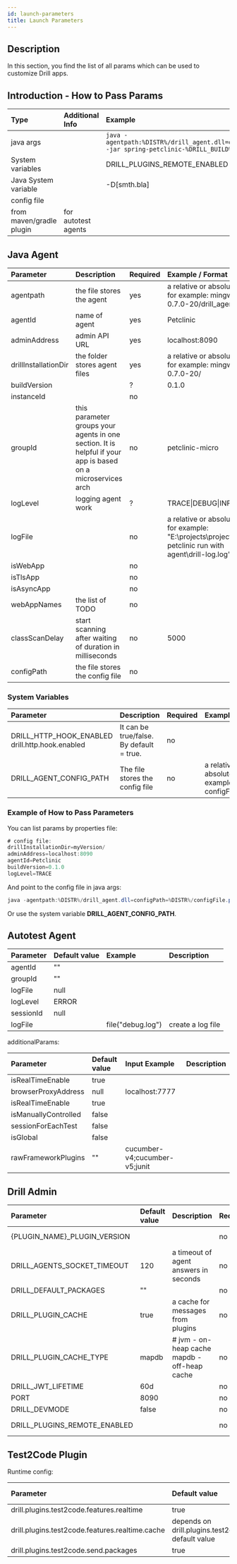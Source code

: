 ```yaml
---
id: launch-parameters
title: Launch Parameters
---
```


## Description
In this section, you find the list of all params which can be used to customize Drill apps.

## Introduction - How to Pass Params

|Type                      |Additional Info      |Example                       |
|:------------------------ |:------------------- |:---------------------------- |
| java args                |                     | ```java -agentpath:%DISTR%/drill_agent.dll=drillInstallationDir=%DISTR%/,adminAddress=localhost:8090,agentId=Petclinic,buildVersion=%DRILL_BUILD%,logLevel=TRACE -jar spring-petclinic-%DRILL_BUILD%.BUILD-SNAPSHOT.jar``` |
| System variables         |                     | DRILL_PLUGINS_REMOTE_ENABLED |
| Java System variable     |                     | -D[smth.bla]                 |
| config file              |                     |                              |
| from maven/gradle plugin | for autotest agents |      

## Java Agent
| Parameter            | Description                                                                                                                       | Required | Example / Format                                                                                              |
|:---------------------|:----------------------------------------------------------------------------------------------------------------------------------|:---------|:--------------------------------------------------------------------------------------------------------------|
| agentpath            | the file stores the agent                                                                                                         | yes      | a relative or absolute path, for example: mingwX64-0.7.0-20/drill_agent.dll                                   |
| agentId              | name of agent                                                                                                                     | yes      | Petclinic                                                                                                     |
| adminAddress         | admin API URL                                                                                                                     | yes      | localhost:8090                                                                                                |
| drillInstallationDir | the folder stores agent files                                                                                                     | yes      | a relative or absolute path, for example:  mingwX64-0.7.0-20/                                                 |
| buildVersion         |                                                                                                                                   | ?        | 0.1.0                                                                                                         |
| instanceId           |                                                                                                                                   | no       |                                                                                                               |
| groupId              | this parameter groups your agents in one section. It is helpful if your app is based on a microservices arch                      | no       | petclinic-micro                                                                                               |
| logLevel             | logging agent work                                                                                                                | ?        | TRACE\|DEBUG\|INFO\|...                                                                                       |
| logFile              |                                                                                                                                   | no       | a relative or absolute path, for example: "E:\projects\project\spring-petclinic run with agent\drill-log.log" |
| isWebApp             |                                                                                                                                   | no       |                                                                                                               |
| isTlsApp             |                                                                                                                                   | no       |                                                                                                               |
| isAsyncApp           |                                                                                                                                   | no       |                                                                                                               |
| webAppNames          | the list of TODO                                                                                                                  | no       |                                                                                                               |
| classScanDelay       | start scanning after waiting of duration in milliseconds                                                                          | no       | 5000                                                                                                          |
| configPath           | the file stores the config file                                                                                                   | no       |                                                                                                               |   

### System Variables
|                    Parameter                    |                       Description                      | Required |                         Example / Format                         |
|:----------------------------------------------- |:------------------------------------------------------ |:-------- |:---------------------------------------------------------------- |
| DRILL_HTTP_HOOK_ENABLED drill.http.hook.enabled | It can be true/false. By default = true.               | no       |                                                                  |
| DRILL_AGENT_CONFIG_PATH                         | The file stores the config file                        | no       | a relative or absolute path, for example:  configFile.properties |

### Example of How to Pass Parameters
You can list params by properties file:
```java
# config file:
drillInstallationDir=myVersion/
adminAddress=localhost:8090
agentId=Petclinic
buildVersion=0.1.0
logLevel=TRACE
```
And point to the config file in java args:
```java
java -agentpath:%DISTR%/drill_agent.dll=configPath=%DISTR%/configFile.properties -jar spring-petclinic-0.1.0.BUILD-SNAPSHOT.jar
```
Or use the system variable **DRILL_AGENT_CONFIG_PATH**.

## Autotest Agent
| Parameter | Default value |      Example      |    Description    |
|:--------- |:------------- |:----------------- |:----------------- |
| agentId   | ""            |                   |                   |
| groupId   | ""            |                   |                   |
| logFile   | null          |                   |                   |
| logLevel  | ERROR         |                   |                   |
| sessionId | null          |                   |                   |
| logFile   |               | file("debug.log") | create a log file |

additionalParams:

|       Parameter      | Default value |         Input Example         | Description |
|:-------------------- |:------------- |:----------------------------- |:----------- |
| isRealTimeEnable     | true          |                               |             |
| browserProxyAddress  | null          | localhost:7777                |             |
| isRealTimeEnable     | true          |                               |             |
| isManuallyControlled | false         |                               |             |
| sessionForEachTest   | false         |                               |             |
| isGlobal             | false         |                               |             |
| rawFrameworkPlugins  | ""            | cucumber-v4;cucumber-v5;junit |             |

## Drill Admin
|           Parameter          | Default value |                  Description                 | Required |               Example / Format               |
|:---------------------------- |:------------- |:-------------------------------------------- |:-------- |:-------------------------------------------- |
| {PLUGIN_NAME}_PLUGIN_VERSION |               |                                              | no       | key=TEST2CODE_PLUGIN_VERSION value=0.7.0-107 |
| DRILL_AGENTS_SOCKET_TIMEOUT  | 120           | a timeout of agent answers in seconds        | no       | 3000                                         |
| DRILL_DEFAULT_PACKAGES       | ""            |                                              | no       |                                              |
| DRILL_PLUGIN_CACHE           | true          | a cache for messages from plugins            | no       | true/false                                   |
| DRILL_PLUGIN_CACHE_TYPE      | mapdb         | # jvm - on-heap cache mapdb - off-heap cache | no       | jvm/mapdb                                    |
| DRILL_JWT_LIFETIME           | 60d           |                                              | no       |                                              |
| PORT                         | 8090          |                                              | no       |                                              |
| DRILL_DEVMODE                | false         |                                              | no       |                                              |
| DRILL_PLUGINS_REMOTE_ENABLED |               |                                              | no       | It can be true/false. By default = false     |

## Test2Code Plugin
Runtime config:

|                    Parameter                    |                             Default value                            | Description | Required | Example / Format |
|:----------------------------------------------- |:-------------------------------------------------------------------- |:----------- |:-------- |:---------------- |
| drill.plugins.test2code.features.realtime       | true                                                                 |             | no       |                  |
| drill.plugins.test2code.features.realtime.cache | depends on drill.plugins.test2code.features.realtime  default value  |             | no       |                  |
| drill.plugins.test2code.send.packages           | true                                                                 |             | no       |                  |